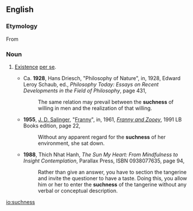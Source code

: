 ==English==
{{wikipedia}}

===Etymology===
From {{suffix|such|ness|lang=en}}

===Noun===
{{en-noun|-|es}}

# {{context|philosophy|chiefly|_|Buddhism|lang=en}} [[existence|Existence]] [[per se]].
#* Ca. '''1928''', Hans Driesch, "Philosophy of Nature", in, 1928, Edward Leroy Schaub, ed., ''Philosophy Today: Essays on Recent Developments in the Field of Philosophy'', page 431,
#*: The same relation may prevail between the '''suchness''' of willing in men and the realization of that willing.
#* '''1955''', [[w:J. D. Salinger|J. D. Salinger]], "[[w:Franny|Franny]]", in, 1961, ''[[w:Franny and Zooey|Franny and Zooey]]'', 1991 LB Books edition, page 22,
#*: Without any apparent regard for the '''suchness''' of her environment, she sat down.
#* '''1988''', Thich Nhat Hanh, ''The Sun My Heart: From Mindfulness to Insight Contemplation'', Parallax Press, ISBN 0938077635, page 94,
#*: Rather than give an answer, you have to section the tangerine and invite the questioner to have a taste. Doing this, you allow him or her to enter the '''suchness''' of the tangerine without any verbal or conceptual description.

[[io:suchness]]
